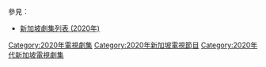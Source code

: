 {{Catnav|頁面分類|...|電視節目|電視劇|每年電視影集|2020年電視影集}}
{{Catnav|頁面分類|...|電視節目|電視劇|各國電視劇|新加坡電視劇|每年新加坡電視劇集}}
{{cat year nav
| year = 2020
| cat = 新加坡電視劇集 
| sortkey = 新加坡電視劇集
| article = 新加坡電視劇
| in = 
}}
參見：
*[[新加坡劇集列表_(2020年)|新加坡劇集列表 (2020年)]]

[[Category:2020年電視劇集|Category:2020年電視劇集]]
[[Category:2020年新加坡電視節目|Category:2020年新加坡電視節目]]
[[Category:2020年代新加坡電視劇集|Category:2020年代新加坡電視劇集]]